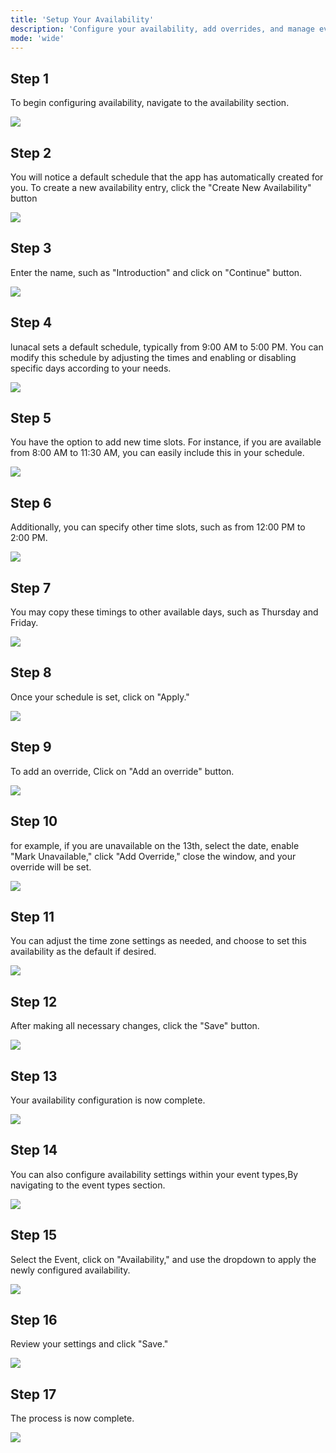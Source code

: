 ```yaml
---
title: 'Setup Your Availability'
description: 'Configure your availability, add overrides, and manage event types to customize your schedule with ease.'
mode: 'wide'
---
```


## Step 1

To begin configuring availability, navigate to the availability section. 

<Frame><img src="/images/Availability-Configuration/image1.jpg" /></Frame>

## Step 2

You will notice a default schedule that the app has automatically created for you. To create a new availability entry, click the "Create New Availability" button 

<Frame><img src="/images/Availability-Configuration/image2.jpg" /></Frame>

## Step 3

Enter the name, such as "Introduction" and click on "Continue" button.

<Frame><img src="/images/Availability-Configuration/image3.jpg" /></Frame>

## Step 4

lunacal sets a default schedule, typically from 9:00 AM to 5:00 PM. You can modify this schedule by adjusting the times and enabling or disabling specific days according to your needs.

<Frame><img src="/images/Availability-Configuration/image4.jpg" /></Frame>

## Step 5

You have the option to add new time slots. For instance, if you are available from 8:00 AM to 11:30 AM, you can easily include this in your schedule.

<Frame><img src="/images/Availability-Configuration/image5.jpg" /></Frame>

## Step 6

Additionally, you can specify other time slots, such as from 12:00 PM to 2:00 PM.

<Frame><img src="/images/Availability-Configuration/image6.jpg" /></Frame>

## Step 7

You may copy these timings to other available days, such as Thursday and Friday.

<Frame><img src="/images/Availability-Configuration/image7.jpg" /></Frame>

## Step 8

Once your schedule is set, click on "Apply."

<Frame><img src="/images/Availability-Configuration/image8.jpg" /></Frame>

## Step 9

To add an override, Click on "Add an override" button. 

<Frame><img src="/images/Availability-Configuration/image9.jpg" /></Frame>

## Step 10
for example, if you are unavailable on the 13th, select the date, enable "Mark Unavailable," click "Add Override," close the window, and your override will be set.

<Frame><img src="/images/Availability-Configuration/override.png" /></Frame>

## Step 11

You can adjust the time zone settings as needed, and choose to set this availability as the default if desired.

<Frame><img src="/images/Availability-Configuration/image10.jpg" /></Frame>

## Step 12

After making all necessary changes, click the "Save" button.

<Frame><img src="/images/Availability-Configuration/image11.jpg" /></Frame>

## Step 13

Your availability configuration is now complete.

<Frame><img src="/images/Availability-Configuration/image12.jpg" /></Frame>

## Step 14

You can also configure availability settings within your event types,By navigating to the event types section.

<Frame><img src="/images/Availability-Configuration/image13.jpg" /></Frame>

## Step 15

Select the Event, click on "Availability," and use the dropdown to apply the newly configured availability.

<Frame><img src="/images/Availability-Configuration/image14.jpg" /></Frame>

## Step 16

Review your settings and click "Save."

<Frame><img src="/images/Availability-Configuration/image15.jpg" /></Frame>

## Step 17

The process is now complete.

<Frame><img src="/images/Availability-Configuration/image16.jpg" /></Frame>
